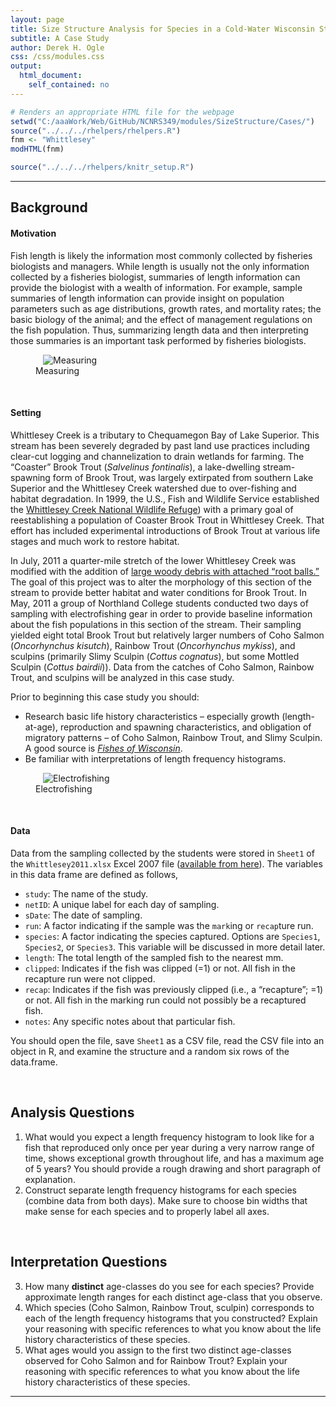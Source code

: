 ```yaml
---
layout: page
title: Size Structure Analysis for Species in a Cold-Water Wisconsin Stream
subtitle: A Case Study
author: Derek H. Ogle
css: /css/modules.css
output:
  html_document:
    self_contained: no
---
```


```r
# Renders an appropriate HTML file for the webpage
setwd("C:/aaaWork/Web/GitHub/NCNRS349/modules/SizeStructure/Cases/")
source("../../../rhelpers/rhelpers.R")
fnm <- "Whittlesey"
modHTML(fnm)
```

```r
source("../../../rhelpers/knitr_setup.R")
```

----

## Background

#### Motivation

Fish length is likely the information most commonly collected by fisheries biologists and managers.  While length is usually not the only information collected by a fisheries biologist, summaries of length information can provide the biologist with a wealth of information.  For example, sample summaries of length information can provide insight on population parameters such as age distributions, growth rates, and mortality rates; the basic biology of the animal; and the effect of management regulations on the fish population.  Thus, summarizing length data and then interpreting those summaries is an important task performed by fisheries biologists.

![Measuring](Measure.jpg)

\ 

#### Setting

Whittlesey Creek is a tributary to Chequamegon Bay of Lake Superior.  This stream has been severely degraded by past land use practices including clear-cut logging and channelization to drain wetlands for farming.  The "Coaster" Brook Trout (*Salvelinus fontinalis*), a lake-dwelling stream-spawning form of Brook Trout, was largely extirpated from southern Lake Superior and the Whittlesey Creek watershed due to over-fishing and habitat degradation.  In 1999, the U.S., Fish and Wildlife Service established the [Whittlesey Creek National Wildlife Refuge](http://www.fws.gov/refuge/whittlesey_creek/)) with a primary goal of reestablishing a population of Coaster Brook Trout in Whittlesey Creek.  That effort has included experimental introductions of Brook Trout at various life stages and much work to restore habitat.

In July, 2011 a quarter-mile stretch of the lower Whittlesey Creek was modified with the addition of [large woody debris with attached "root balls."](http://www.fondriest.com/news/natural-stream-restoration-rebuilds-habitats-in-great-lakes-basin.htm)  The goal of this project was to alter the morphology of this section of the stream to provide better habitat and water conditions for Brook Trout.  In May, 2011 a group of Northland College students conducted two days of sampling with electrofishing gear in order to provide baseline information about the fish populations in this section of the stream.  Their sampling yielded eight total Brook Trout but relatively larger numbers of Coho Salmon (*Oncorhynchus kisutch*), Rainbow Trout (*Oncorhynchus mykiss*), and sculpins (primarily Slimy Sculpin (*Cottus cognatus*), but some Mottled Sculpin (*Cottus bairdii*)).  Data from the catches of Coho Salmon, Rainbow Trout, and sculpins will be analyzed in this case study.

Prior to beginning this case study you should:

* Research basic life history characteristics -- especially growth (length-at-age), reproduction and spawning characteristics, and obligation of migratory patterns -- of Coho Salmon, Rainbow Trout, and Slimy Sculpin.  A good source is [*Fishes of Wisconsin*](http://digital.library.wisc.edu/1711.dl/EcoNatRes.FishesWI).
* Be familiar with interpretations of length frequency histograms.

![Electrofishing](EFish.jpg)

\ 

#### Data

Data from the sampling collected by the students were stored in `Sheet1` of the `Whittlesey2011.xlsx` Excel 2007 file ([available from here](Whittlesey2011.xlsx)).    The variables in this data frame are defined as follows,

* `study`: The name of the study.
* `netID`: A unique label for each day of sampling.
* `sDate`: The date of sampling.
* `run`: A factor indicating if the sample was the `mark`ing or `recap`ture run.
* `species`: A factor indicating the species captured.  Options are `Species1`, `Species2`, or `Species3`.  This variable will be discussed in more detail later.
* `length`: The total length of the sampled fish to the nearest mm.
* `clipped`: Indicates if the fish was clipped (=1) or not.  All fish in the recapture run were not clipped.
* `recap`: Indicates if the fish was previously clipped (i.e., a "recapture"; =1) or not.  All fish in the marking run could not possibly be a recaptured fish.
* `notes`: Any specific notes about that particular fish.

You should open the file, save `Sheet1` as a CSV file, read the CSV file into an object in R, and examine the structure and a random six rows of the data.frame.

\ 

## Analysis Questions

<ol>
  <li>What would you expect a length frequency histogram to look like for a fish that reproduced only once per year during a very narrow range of time, shows exceptional growth throughout life, and has a maximum age of 5 years?  You should provide a rough drawing and short paragraph of explanation.</li>
  <li>Construct separate length frequency histograms for each species (combine data from both days).  Make sure to choose bin widths that make sense for each species and to properly label all axes.</li>
</ol>

\ 

## Interpretation Questions

<ol start="3">
  <li>How many **distinct** age-classes do you see for each species?  Provide approximate length ranges for each distinct age-class that you observe.</li>
  <li>Which species (Coho Salmon, Rainbow Trout, sculpin) corresponds to each of the length frequency histograms that you constructed?  Explain your reasoning with specific references to what you know about the life history characteristics of these species.</li>
  <li>What ages would you assign to the first two distinct age-classes observed for Coho Salmon and for Rainbow Trout?  Explain your reasoning with specific references to what you know about the life history characteristics of these species.</li>
</ol>

----


<style>
img[alt="Electrofishing"], img[alt="Measuring"] { 
  max-width: 400px; 
  display: block;
  margin: 0 auto;
}
</style>
